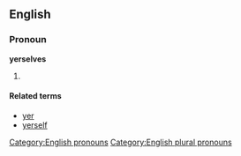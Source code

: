 ==English==

===Pronoun===
'''yerselves'''

# {{context|nonstandard|or|dialectal|lang=en}} {{alternative form of|yourselves|lang=en}}

====Related terms====
* [[yer]]
* [[yerself]]

[[Category:English pronouns]]
[[Category:English plural pronouns]]